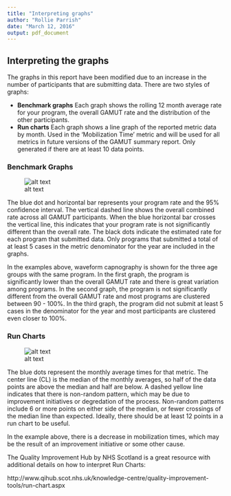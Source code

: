 ```yaml
---
title: "Interpreting graphs"
author: "Rollie Parrish"
date: "March 12, 2016"
output: pdf_document
---
```



## Interpreting the graphs

The graphs in this report have been modified due to an increase in the number of participants that are submitting data. There are two styles of graphs:  

 - __Benchmark graphs__  Each graph shows the rolling 12 month average rate for your program, the overall GAMUT rate and the distribution of the other participants. 
 - __Run charts__ Each graph shows a line graph of the reported metric data by month. Used in the 'Mobilization Time' metric and will be used for all metrics in future versions of the GAMUT summary report. Only generated if there are at least 10 data points. 

### Benchmark Graphs  

![alt text](figures/examples/example.png) 

The blue dot and horizontal bar represents your program rate and the 95\% confidence interval. The vertical dashed line shows the overall combined rate across all GAMUT participants. When the blue horizontal bar crosses the vertical line, this indicates that your program rate is not significantly different than the overall rate. The black dots indicate the estimated rate for each program that submitted data. Only programs that submitted a total of at least 5 cases in the metric denominator for the year are included in the graphs.

In the examples above, waveform capnography is shown for the three age groups with the same program. In the first graph, the program is significantly lower than the overall GAMUT rate and there is great variation among programs. In the second graph, the program is not significantly different from the overall GAMUT rate and most programs are clustered between 90 - 100\%. In the third graph, the program did not submit at least 5 cases in the denominator for the year and most participants are clustered even closer to 100\%. 


### Run Charts

\centering
![alt text](figures/examples/example_runchart.png)    

\raggedright

The blue dots represent the monthly average times for that metric. The center line (CL) is the median of the monthly averages, so half of the data points are above the median and half are below. A dashed yellow line indicates that there is non-random pattern, which may be due to improvement initiatives or degredation of the process. Non-random patterns include 6 or more points on either side of the median, or fewer crossings of the median line than expected. Ideally, there should be at least 12 points in a run chart to be useful. 

In the example above, there is a decrease in mobilization times, which may be the result of an improvement initiative or some other cause. 

The Quality Improvement Hub by NHS Scotland is a great resource with additional details on how to interpret Run Charts:

http://www.qihub.scot.nhs.uk/knowledge-centre/quality-improvement-tools/run-chart.aspx
